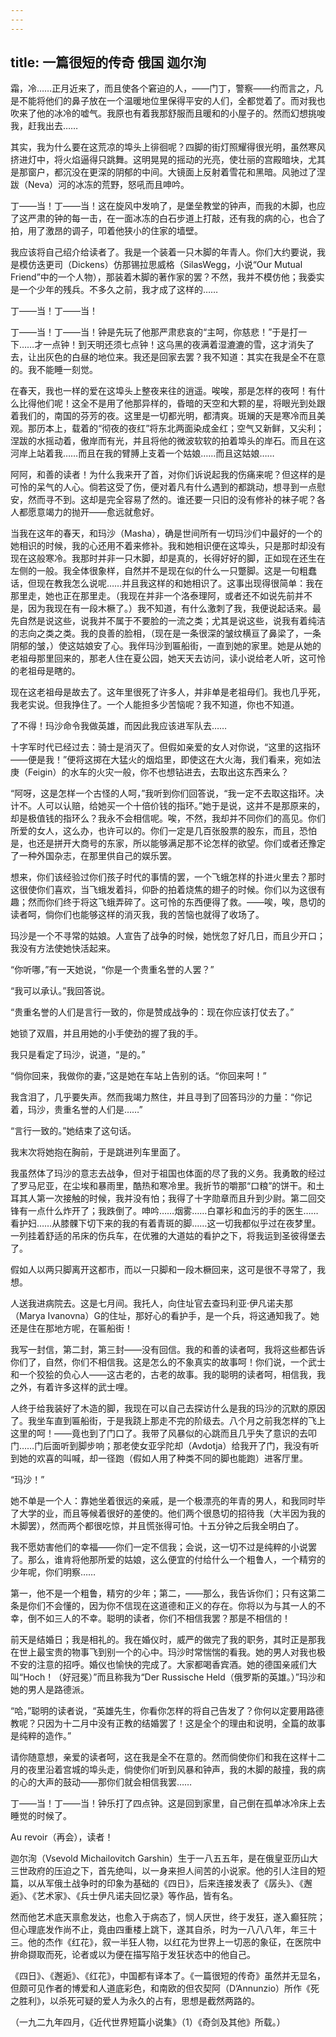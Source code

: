 ```yaml
---
---
---
```

title: 一篇很短的传奇 俄国 迦尔洵
---



霜，冷……正月近来了，而且使各个窘迫的人，——门丁，警察——约而言之，凡是不能将他们的鼻子放在一个温暖地位里保得平安的人们，全都觉着了。而对我也吹来了他的冰冷的嘘气。我原也有着我那舒服而且暖和的小屋子的。然而幻想挑唆我，赶我出去……

其实，我为什么要在这荒凉的埠头上徘徊呢？四脚的街灯照耀得很光明，虽然寒风挤进灯中，将火焰逼得只跳舞。这明晃晃的摇动的光亮，使壮丽的宫殿暗块，尤其是那窗户，都沉没在更深的阴郁的中间。大镜面上反射着雪花和黑暗。风驰过了涅跋（Neva）河的冰冻的荒野，怒吼而且呻吟。

丁——当！丁——当！这在旋风中发响了，是堡垒教堂的钟声，而我的木脚，也应了这严肃的钟的每一击，在一面冰冻的白石步道上打敲，还有我的病的心，也合了拍，用了激昂的调子，叩着他狭小的住家的墙壁。

我应该将自己绍介给读者了。我是一个装着一只木脚的年青人。你们大约要说，我是模仿迭更司（Dickens）仿那锡拉思威格（SilasWegg，小说“Our Mutual Friend”中的一个人物），那装着木脚的著作家的罢？不然，我并不模仿他；我委实是一个少年的残兵。不多久之前，我才成了这样的……

丁——当！丁——当！

丁——当！丁——当！钟是先玩了他那严肃悲哀的“主呵，你慈悲！”于是打一下……才一点钟！到天明还须七点钟！这乌黑的夜满着湿漉漉的雪，这才消失了去，让出灰色的白昼的地位来。我还是回家去罢？我不知道：其实在我是全不在意的。我不能睡一刻觉。

在春天，我也一样的爱在这埠头上整夜来往的逍遥。唉唉，那是怎样的夜呵！有什么比得他们呢！这全不是用了他那异样的，昏暗的天空和大颗的星，将眼光到处跟着我们的，南国的芬芳的夜。这里是一切都光明，都清爽。斑斓的天是寒冷而且美观。那历本上，载着的“彻夜的夜红”将东北两面染成金红；空气又新鲜，又尖利；涅跋的水摇动着，傲岸而有光，并且将他的微波软软的拍着埠头的岸石。而且在这河岸上站着我……而且在我的臂膊上支着一个姑娘……而且这姑娘……

阿阿，和善的读者！为什么我来开了首，对你们诉说起我的伤痛来呢？但这样的是可怜的呆气的人心。倘若这受了伤，便对着凡有什么遇到的都跳动，想寻到一点慰安，然而寻不到。这却是完全容易了然的。谁还要一只旧的没有修补的袜子呢？各人都愿意竭力的抛开——愈远就愈好。

当我在这年的春天，和玛沙（Masha），确是世间所有一切玛沙们中最好的一个的她相识的时候，我的心还用不着来修补。我和她相识便在这埠头，只是那时却没有现在这般寒冷。我那时并非一只木脚，却是真的，长得好好的脚，正如现在还生在左侧的一般。我全体很象样，自然并不是现在似的什么一只蹩脚。这是一句粗蠢话，但现在教我怎么说呢……并且我这样的和她相识了。这事出现得很简单：我在那里走，她也正在那里走。（我现在并非一个洛泰理阿，或者还不如说先前并不是，因为我现在有一段木橛了。）我不知道，有什么激刺了我，我便说起话来。最先自然是说这些，说我并不属于不要脸的一流之类；尤其是说这些，说我有着纯洁的志向之类之类。我的良善的脸相，（现在是一条很深的皱纹横亘了鼻梁了，一条阴郁的皱，）使这姑娘安了心。我伴玛沙到匾船街，一直到她的家里。她是从她的老祖母那里回来的，那老人住在夏公园，她天天去访问，读小说给老人听，这可怜的老祖母是瞎的。

现在这老祖母是故去了。这年里很死了许多人，并非单是老祖母们。我也几乎死，我老实说。但我挣住了。一个人能担多少苦恼呢？我不知道，你也不知道。

了不得！玛沙命令我做英雄，而因此我应该进军队去……

十字军时代已经过去：骑士是消灭了。但假如亲爱的女人对你说，“这里的这指环——便是我！”便将这掷在大猛火的烟焰里，即使这在大火海，我们看来，宛如法庚（Feigin）的水车的火灾一般，你不也想钻进去，去取出这东西来么？

“阿呀，这是怎样一个古怪的人呵，”我听到你们回答说，“我一定不去取这指环。决计不。人可以认赔，给她买一个十倍价钱的指环。”她于是说，这并不是那原来的，却是极值钱的指环么？我永不会相信呢。唉，不然，我却并不同你们的高见。你们所爱的女人，这么办，也许可以的。你们一定是几百张股票的股东，而且，恐怕是，也还是拼开大商号的东家，所以能够满足那不论怎样的欲望。你们或者还豫定了一种外国杂志，在那里供自己的娱乐罢。

想来，你们该经验过你们孩子时代的事情的罢，一个飞蛾怎样的扑进火里去？那时这很使你们喜欢，当飞蛾发着抖，仰卧的拍着烧焦的翅子的时候。你们以为这很有趣；然而你们终于将这飞蛾弄碎了。这可怜的东西便得了救。——唉，唉，恳切的读者呵，倘你们也能够这样的消灭我，我的苦恼也就得了收场了。

玛沙是一个不寻常的姑娘。人宣告了战争的时候，她恍忽了好几日，而且少开口；我没有方法使她快活起来。

“你听哪，”有一天她说，“你是一个贵重名誉的人罢？”

“我可以承认。”我回答说。

“贵重名誉的人们是言行一致的，你是赞成战争的：现在你应该打仗去了。”

她锁了双眉，并且用她的小手使劲的握了我的手。

我只是看定了玛沙，说道，“是的。”

“倘你回来，我做你的妻，”这是她在车站上告别的话。“你回来呵！”

我含泪了，几乎要失声。然而我竭力熬住，并且寻到了回答玛沙的力量：“你记着，玛沙，贵重名誉的人们是……”

“言行一致的。”她结束了这句话。

我末次将她抱在胸前，于是跳进列车里面了。

我虽然体了玛沙的意志去战争，但对于祖国也体面的尽了我的义务。我勇敢的经过了罗马尼亚，在尘埃和暴雨里，酷热和寒冷里。我折节的嚼那“口粮”的饼干。和土耳其人第一次接触的时候，我并没有怕；我得了十字勋章而且升到少尉。第二回交锋有一点什么炸开了；我跌倒了。呻吟……烟雾……白罩衫和血污的手的医生……看护妇……从膝髁下切下来的我的有着青斑的脚……这一切我都似乎过在夜梦里。一列挂着舒适的吊床的伤兵车，在优雅的大道姑的看护之下，将我运到圣彼得堡去了。

假如人以两只脚离开这都市，而以一只脚和一段木橛回来，这可是很不寻常了，我想。

人送我进病院去。这是七月间。我托人，向住址官去查玛利亚·伊凡诺夫那（Marya Ivanovna）G的住址，那好心的看护手，是一个兵，将这通知我了。她还是住在那地方呢，在匾船街！

我写一封信，第二封，第三封——没有回信。我的和善的读者呵，我将这些都告诉你们了，自然，你们不相信我。这是怎么的不象真实的故事呵！你们说，一个武士和一个狡狯的负心人——这古老的，古老的故事。我的聪明的读者呵，相信我，我之外，有着许多这样的武士哩。

人终于给我装好了木造的脚，我现在可以自己去探访什么是我的玛沙的沉默的原因了。我坐车直到匾船街，于是我跷上那走不完的阶级去。八个月之前我怎样的飞上这里的呵！——竟也到了门口了。我带了风暴似的心跳而且几乎失了意识的去叩门……门后面听到脚步响；那老使女亚孚陀却（Avdotja）给我开了门，我没有听到她的欢喜的叫喊，却一径跑（假如人用了种类不同的脚也能跑）进客厅里。

“玛沙！”

她不单是一个人：靠她坐着很远的亲戚，是一个极漂亮的年青的男人，和我同时毕了大学的业，而且等候着很好的差使的。他们两个很恳切的招待我（大半因为我的木脚罢），然而两个都很吃惊，并且慌张得可怕。十五分钟之后我全明白了。

我不愿妨害他们的幸福——你们一定不信我；会说，这一切不过是纯粹的小说罢了。那么，谁肯将他那所爱的姑娘，这么便宜的付给什么一个粗鲁人，一个精穷的少年呢，你们明察……

第一，他不是一个粗鲁，精穷的少年；第二，——那么，我告诉你们；只有这第二条是你们不会懂的，因为你不信现在这道德和正义的存在。你将以为与其一人的不幸，倒不如三人的不幸。聪明的读者，你们不相信我罢？那是不相信的！

前天是结婚日；我是相礼的。我在婚仪时，威严的做完了我的职务，其时正是那我在世上最宝贵的物事飞到别一个的心中。玛沙时常惴惴的看我。她的男人对我也极不安的注意的招呼。婚仪也愉快的完成了。大家都喝香宾酒。她的德国亲戚们大叫“Hoch！（好冠冕）”而且称我为“Der Russische Held（俄罗斯的英雄。）”玛沙和她的男人是路德派。

“哈，”聪明的读者说，“英雄先生，你看你怎样的将自己告发了？你何以定要用路德教呢？只因为十二月中没有正教的结婚罢了！这是全个的理由和说明，全篇的故事是纯粹的造作。”

请你随意想，亲爱的读者呵，这在我是全不在意的。然而倘使你们和我在这样十二月的夜里沿着宫城的埠头走，倘使你们听到风暴和钟声，我的木脚的敲撞，我的病的心的大声的鼓动——那你们就会相信我罢……

丁——当！丁——当！钟乐打了四点钟。这是回到家里，自己倒在孤单冰冷床上去睡觉的时候了。

Au revoir（再会），读者！

迦尔洵（Vsevold Michailovitch Garshin）生于一八五五年，是在俄皇亚历山大三世政府的压迫之下，首先绝叫，以一身来担人间苦的小说家。他的引人注目的短篇，以从军俄土战争时的印象为基础的《四日》，后来连接发表了《孱头》、《邂逅》、《艺术家》、《兵士伊凡诺夫回忆录》等作品，皆有名。

然而他艺术底天禀愈发达，也愈入于病态了，悯人厌世，终于发狂，遂入癫狂院；但心理底发作尚不止，竟由四重楼上跳下，遂其自杀，时为一八八八年，年三十三。他的杰作《红花》，叙一半狂人物，以红花为世界上一切恶的象征，在医院中拚命撷取而死，论者或以为便在描写陷于发狂状态中的他自己。

《四日》、《邂逅》、《红花》，中国都有译本了。《一篇很短的传奇》虽然并无显名，但颇可见作者的博爱和人道底彩色，和南欧的但农契阿（D’Annunzio）所作《死之胜利》，以杀死可疑的爱人为永久的占有，思想是截然两路的。

（一九二九年四月，《近代世界短篇小说集》（1）《奇剑及其他》所载。）